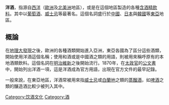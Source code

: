 {{Unreferenced|time=2021-09-29T23:54:17+00:00}}
'''洋酒'''，指源自[[西洋|西洋]]（[[歐洲|歐洲]]及[[北美洲|北美洲]]地區），或是在這個地區製造的各種[[酒|含酒精飲料]]。其中以[[葡萄酒|葡萄酒]]、[[威士忌|威士忌]]等最著名。這個名詞盛行於[[中國|中國]]、[[日本|日本]]與[[韓國|韓國]]等[[東亞|東亞]]地區。

==概論==
在[[地理大發現|地理大發現]]之後，歐洲的各種酒類開始進入亞洲，東亞各國為了區分這些酒類，開始使用洋酒這個名稱；使用和酒或是中國酒之類的用語，則被用來稱呼原有的本地酒類飲料。這個名詞在[[明治維新|明治維新]]之後開始流行。1870年，在[[太政官|太政官]]的[[公文書|公文書]]中，開始列出洋酒一項，這是洋酒成為官方用語，出現在官方文件的最早記錄。

一般來說，在東亞地區，洋酒常被用來指[[威士忌|威士忌]]或[[白蘭地|白蘭地]]之類的[[蒸餾酒|蒸餾酒]]，如[[啤酒|啤酒]]之類的釀造酒比較少被列入其中。
[[Category:饮酒文化|Category:饮酒文化]]
[[Category:酒|Category:酒]]